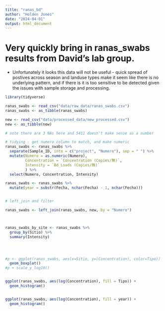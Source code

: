 ```yaml
---
title: "ranas_bd"
author: "Holden Jones"
date: "2024-04-01"
output: html_document
---
```



# Very quickly bring in ranas_swabs results from David's lab group.
- Unfortunately it looks this data will not be useful - quick spread of postives
  across season and landuse types make it seem like there is no underlying pattern,
  and if there is it is too sensitive to be detected given the issues with sample
  storage and processing.
  


```r
library(tidyverse)
```



```r
ranas_swabs <- read_csv("data/raw_data/ranas_swabs.csv")
ranas_swabs <- as_tibble(ranas_swabs)

new <- read_csv("data/processed_data/new_processed.csv")
new <- as_tibble(new)

# note there are 3 NAs here and 5411 doesn't make sense as a number

# tidying - get numero column to match, and make numeric
ranas_swabs <- ranas_swabs %>%
  separate(Sample_ID, into = c("project", "Numero"), sep = " ") %>%
  mutate(Numero = as.numeric(Numero),
         Concentration = `Concentration (Copies/無)`,
         Intensity = `Bd_Loads (Copies/無)`
         ) %>%
  select(Numero, Concentration, Intensity)

ranas_swabs <- ranas_swabs %>%
  mutate(year = substr(Fecha, nchar(Fecha) - 1, nchar(Fecha)))


# left_join and filter 

ranas_swabs <- left_join(ranas_swabs, new, by = "Numero") 



ranas_swabs_by_site <- ranas_swabs %>% 
  group_by(Sitio) %>%
  summary(Intensity)




#p <- ggplot(ranas_swabs, aes(x=Sitio, y=(Concentration), color=Tipo)) + 
  geom_boxplot() 
#p + scale_y_log10()


ggplot(ranas_swabs, aes(log(Concentration), fill = Tipo)) +
  geom_histogram()


ggplot(ranas_swabs, aes(log(Concentration), fill = year)) +
  geom_histogram()


```

